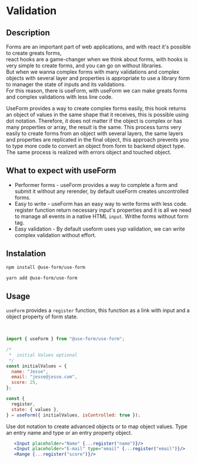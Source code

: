 
<DefaultSeo
   title="Title | UseForm"
   description="My description MDX."
/>

# Validation

## Description

Forms are an important part of web applications, and with react it's possible to create greats forms,  
react hooks are a game-changer when we think about forms, with hooks is very simple to create forms, and you can go on without libraries.  
But when we wanna complex forms with many validations and complex objects with several layer and properties is appropriate to use a library form to manager the state of inputs and its validations.  
For this reason, there is useForm, with useForm we can make greats forms and complex validations with less line code.

UseForm provides a way to create complex forms easily, this hook returns an object of values ​​in the same shape that it receives, this is possible using dot notation. Therefore,
it does not matter if the object is complex or has many properties or array,
the result is the same. This process turns very easily to create forms from an object with several layers,
the same layers and properties are replicated in the final object,
this approach prevents you to type more code to convert an object from form to backend object type. The same process is realized with errors object and touched object.

## What to expect with useForm

- Performer forms - useForm provides a way to complete a form and submit it without any rerender, by default useForm creates uncontrolled forms.
- Easy to write - useForm has an easy way to write forms with less code. register function return necessary input's properties and it is all we need to manage all events in a native HTML `input`. Writhe forms without form tag.
- Easy validation - By default useform uses yup validation, we can write complex validation without effort.

## Instalation

```bash
npm install @use-form/use-form
```

```bash
yarn add @use-form/use-form
```

## Usage

`useForm` provides a `register` function, this function as a link with input and a object property of form state.

<br />

```javascript
import { useForm } from "@use-form/use-form";

/*
 *  initial Values optional
 */
const initialValues = {
  name: "Jesse",
  email: "jesse@jesse.com",
  score: 25,
};

const {
  register,
  state: { values },
} = useForm({ initialValues, isControlled: true });
```

Use dot notation to create advanced objects or to map object values. Type an entry name and type or an entry property object.

```jsx
   <Input placeholder="Name" {...register("name")}/>
   <Input placeholder="E-mail" type="email" {...register("email")}/>
   <Range {...register("score")}/>
```